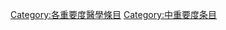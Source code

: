 {{catmore1|[[Wikipedia:医学专题|Wikipedia:医学专题]]}}
{{Articles by Importance|topic=医学|project=医学|format=toc}}
{{Wikipedia category}}
{{emptycat}}

[[Category:各重要度醫學條目|Category:各重要度醫學條目]]
[[Category:中重要度条目|Category:中重要度条目]]